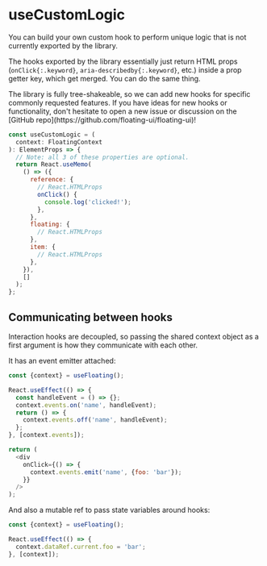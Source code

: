 # useCustomLogic

You can build your own custom hook to perform unique logic that
is not currently exported by the library.

The hooks exported by the library essentially just return HTML
props (`onClick{:.keyword}`, `aria-describedby{:.keyword}`, etc.)
inside a prop getter key, which get merged. You can do the same
thing.

<Notice>
  The library is fully tree-shakeable, so we can add new hooks
  for specific commonly requested features. If you have ideas for
  new hooks or functionality, don't hesitate to open a new issue
  or discussion on the [GitHub
  repo](https://github.com/floating-ui/floating-ui)!
</Notice>

```js
const useCustomLogic = (
  context: FloatingContext
): ElementProps => {
  // Note: all 3 of these properties are optional.
  return React.useMemo(
    () => ({
      reference: {
        // React.HTMLProps
        onClick() {
          console.log('clicked!');
        },
      },
      floating: {
        // React.HTMLProps
      },
      item: {
        // React.HTMLProps
      },
    }),
    []
  );
};
```

## Communicating between hooks

Interaction hooks are decoupled, so passing the shared context
object as a first argument is how they communicate with each
other.

It has an event emitter attached:

```js
const {context} = useFloating();

React.useEffect(() => {
  const handleEvent = () => {};
  context.events.on('name', handleEvent);
  return () => {
    context.events.off('name', handleEvent);
  };
}, [context.events]);

return (
  <div
    onClick={() => {
      context.events.emit('name', {foo: 'bar'});
    }}
  />
);
```

And also a mutable ref to pass state variables around hooks:

```js
const {context} = useFloating();

React.useEffect(() => {
  context.dataRef.current.foo = 'bar';
}, [context]);
```
